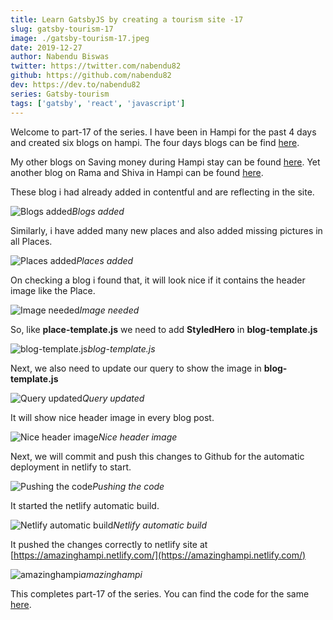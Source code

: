 ```yaml
---
title: Learn GatsbyJS by creating a tourism site -17
slug: gatsby-tourism-17
image: ./gatsby-tourism-17.jpeg
date: 2019-12-27
author: Nabendu Biswas
twitter: https://twitter.com/nabendu82
github: https://github.com/nabendu82
dev: https://dev.to/nabendu82
series: Gatsby-tourism
tags: ['gatsby', 'react', 'javascript']
---
```



Welcome to part-17 of the series. I have been in Hampi for the past 4 days and created six blogs on hampi. The four days blogs can be find [here](https://medium.com/@nabendu82/my-hampi-vacation-day1-b0a2b7e26cbf).

My other blogs on Saving money during Hampi stay can be found [here](https://medium.com/@nabendu82/how-to-save-money-and-travel-in-hampi-495a5d3f2415). Yet another blog on Rama and Shiva in Hampi can be found [here](https://medium.com/@nabendu82/rama-and-shiva-in-hampi-b5cce3ac5496).

These blog i had already added in contentful and are reflecting in the site.

![Blogs added](https://ik.imagekit.io/thewebdev/GatsbyTourism/17/1_Y5G5Y_qxDw.png)*Blogs added*

Similarly, i have added many new places and also added missing pictures in all Places.

![Places added](https://ik.imagekit.io/thewebdev/GatsbyTourism/17/2_ilWvk_Palh.png)*Places added*

On checking a blog i found that, it will look nice if it contains the header image like the Place.

![Image needed](https://ik.imagekit.io/thewebdev/GatsbyTourism/17/3_0psU8ZLmc.png)*Image needed*

So, like **place-template.js** we need to add **StyledHero** in **blog-template.js**

![blog-template.js](https://ik.imagekit.io/thewebdev/GatsbyTourism/17/4_57Y5KQLF5.png)*blog-template.js*

Next, we also need to update our query to show the image in **blog-template.js**

![Query updated](https://ik.imagekit.io/thewebdev/GatsbyTourism/17/5_eG6Myi1vAx.png)*Query updated*

It will show nice header image in every blog post.

![Nice header image](https://ik.imagekit.io/thewebdev/GatsbyTourism/17/6_1gTbdP0UQ.png)*Nice header image*

Next, we will commit and push this changes to Github for the automatic deployment in netlify to start.

![Pushing the code](https://ik.imagekit.io/thewebdev/GatsbyTourism/17/7_rTWXheUE4.png)*Pushing the code*

It started the netlify automatic build.

![Netlify automatic build](https://ik.imagekit.io/thewebdev/GatsbyTourism/17/8_aTm3Dw9vj.png)*Netlify automatic build*

It pushed the changes correctly to netlify site at [https://amazinghampi.netlify.com/](https://amazinghampi.netlify.com/)

![amazinghampi](https://ik.imagekit.io/thewebdev/GatsbyTourism/17/9_rvWdEsvD-.png)*amazinghampi*

This completes part-17 of the series. You can find the code for the same [here](https://github.com/nabendu82/gatsbyTourism).

